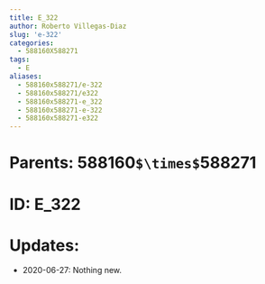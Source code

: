 ```yaml
---
title: E_322
author: Roberto Villegas-Diaz
slug: 'e-322'
categories:
  - 588160X588271
tags:
  - E
aliases:
  - 588160x588271/e-322
  - 588160x588271/e322
  - 588160x588271-e_322
  - 588160x588271-e-322
  - 588160x588271-e322
---
```


# **Parents**: 588160`$\times$`588271
# **ID**: E_322
# **Updates**: 
 - 2020-06-27: Nothing new.
